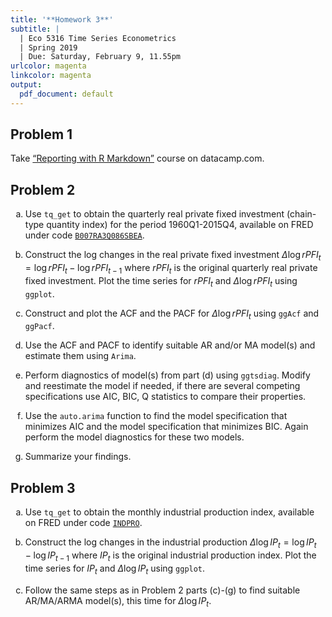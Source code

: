 ```yaml
---
title: '**Homework 3**'
subtitle: |
  | Eco 5316 Time Series Econometrics
  | Spring 2019
  | Due: Saturday, February 9, 11.55pm
urlcolor: magenta
linkcolor: magenta
output:
  pdf_document: default
---
```


\renewcommand{\baselinestretch}{1.15} \selectfont


## **Problem 1**

Take ["Reporting with R Markdown"](https://www.datacamp.com/courses/reporting-with-r-markdown) course on datacamp.com. 

\bigskip


## **Problem 2**

<!--
Submit your solution for Problem 2 in the form a short report, prepared using R Markdown. Compile the report into a pdf or an html file and upload it to your dropbox folder together with the source Rmd file.
-->

(a) Use `tq_get` to obtain the quarterly real private fixed investment (chain-type quantity index) for the period 1960Q1-2015Q4, available on FRED under code [`B007RA3Q086SBEA`](https://fred.stlouisfed.org/series/B007RA3Q086SBEA).

(b) Construct the log changes in the real private fixed investment $\Delta \log rPFI_t = \log rPFI_t - \log rPFI_{t-1}$ where $rPFI_t$ is the original quarterly real private fixed investment. Plot the time series for $rPFI_t$ and $\Delta \log rPFI_t$ using `ggplot`.

(c) Construct and plot the ACF and the PACF for $\Delta \log rPFI_t$ using `ggAcf` and `ggPacf`. 

(d) Use the ACF and PACF to identify suitable AR and/or MA model(s) and estimate them using `Arima`. 

(e) Perform diagnostics of model(s) from part (d) using `ggtsdiag`. Modify and reestimate the model if needed, if there are several competing specifications use AIC, BIC, Q statistics to compare their properties. 

(f) Use the `auto.arima` function to find the model specification that minimizes AIC and the model specification that minimizes BIC. Again perform the model diagnostics for these two models. 

(g) Summarize your findings.



## **Problem 3**

(a) Use `tq_get` to obtain the monthly industrial production index, available on FRED under code [`INDPRO`](https://fred.stlouisfed.org/series/INDPRO).

(b) Construct the log changes in the industrial production $\Delta \log IP_t = \log IP_t - \log IP_{t-1}$ where $IP_t$ is the original industrial production index. Plot the time series for $IP_t$ and $\Delta \log IP_t$ using `ggplot`.

(c) Follow the same steps as in Problem 2 parts (c)-(g) to find suitable AR/MA/ARMA model(s), this time for $\Delta \log IP_t$.
